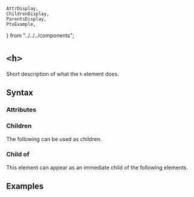     AttrDisplay,
    ChildrenDisplay,
    ParentsDisplay,
    PtxExample,
} from "../../../components";

# `<h>`

Short description of what the `h` element does.

## Syntax

### Attributes

<AttrDisplay name="h" />

### Children

The following can be used as children.

<ChildrenDisplay name="h" />

### Child of

This element can appear as an immediate child of the following elements.

<ParentsDisplay name="h" />

## Examples

    